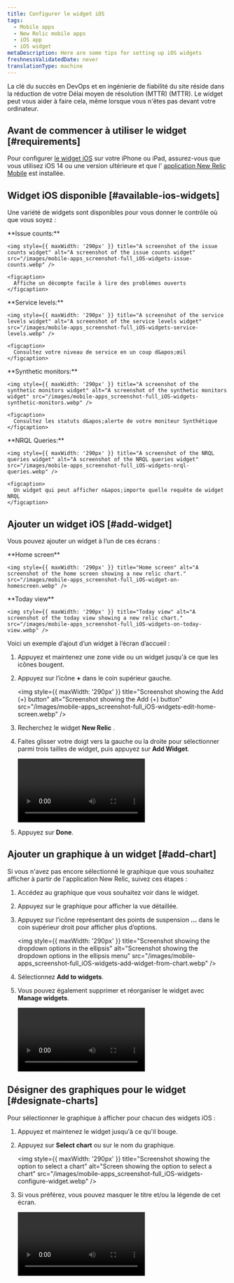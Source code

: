 ```yaml
---
title: Configurer le widget iOS
tags:
  - Mobile apps
  - New Relic mobile apps
  - iOS app
  - iOS widget
metaDescription: Here are some tips for setting up iOS widgets
freshnessValidatedDate: never
translationType: machine
---
```


La clé du succès en DevOps et en ingénierie de fiabilité du site réside dans la réduction de votre Délai moyen de résolution (MTTR) (MTTR). Le widget peut vous aider à faire cela, même lorsque vous n&apos;êtes pas devant votre ordinateur.

## Avant de commencer à utiliser le widget [#requirements]

Pour configurer [le widget iOS](https://support.apple.com/en-us/HT207122) sur votre iPhone ou iPad, assurez-vous que vous utilisez iOS 14 ou une version ultérieure et que l&apos; [application New Relic Mobile](install-newrelic-ios-mobile-app) est installée.

## Widget iOS disponible [#available-ios-widgets]

Une variété de widgets sont disponibles pour vous donner le contrôle où que vous soyez :

<SideBySide>
  <Side>
    <DNT>
      **Issue counts:**
    </DNT>

    <img style={{ maxWidth: '290px' }} title="A screenshot of the issue counts widget" alt="A screenshot of the issue counts widget" src="/images/mobile-apps_screenshot-full_iOS-widgets-issue-counts.webp" />

    <figcaption>
      Affiche un décompte facile à lire des problèmes ouverts
    </figcaption>
  </Side>

  <Side>
    <DNT>
      **Service levels:**
    </DNT>

    <img style={{ maxWidth: '290px' }} title="A screenshot of the service levels widget" alt="A screenshot of the service levels widget" src="/images/mobile-apps_screenshot-full_iOS-widgets-service-levels.webp" />

    <figcaption>
      Consultez votre niveau de service en un coup d&apos;œil
    </figcaption>
  </Side>

  <Side>
    <DNT>
      **Synthetic monitors:**
    </DNT>

    <img style={{ maxWidth: '290px' }} title="A screenshot of the synthetic monitors widget" alt="A screenshot of the synthetic monitors widget" src="/images/mobile-apps_screenshot-full_iOS-widgets-synthetic-monitors.webp" />

    <figcaption>
      Consultez les statuts d&apos;alerte de votre moniteur Synthétique
    </figcaption>
  </Side>

  <Side>
    <DNT>
      **NRQL Queries:**
    </DNT>

    <img style={{ maxWidth: '290px' }} title="A screenshot of the NRQL queries widget" alt="A screenshot of the NRQL queries widget" src="/images/mobile-apps_screenshot-full_iOS-widgets-nrql-queries.webp" />

    <figcaption>
      Un widget qui peut afficher n&apos;importe quelle requête de widget NRQL
    </figcaption>
  </Side>
</SideBySide>

## Ajouter un widget iOS [#add-widget]

Vous pouvez ajouter un widget à l’un de ces écrans :

<SideBySide>
  <Side>
    <DNT>
      **Home screen**
    </DNT>

    <img style={{ maxWidth: '290px' }} title="Home screen" alt="A screenshot of the home screen showing a new relic chart." src="/images/mobile-apps_screenshot-full_iOS-widget-on-homescreen.webp" />
  </Side>

  <Side>
    <DNT>
      **Today view**
    </DNT>

    <img style={{ maxWidth: '290px' }} title="Today view" alt="A screenshot of the today view showing a new relic chart." src="/images/mobile-apps_screenshot-full_iOS-widgets-on-today-view.webp" />
  </Side>
</SideBySide>

Voici un exemple d’ajout d’un widget à l’écran d’accueil :

1. Appuyez et maintenez une zone vide ou un widget jusqu&apos;à ce que les icônes bougent.

2. Appuyez sur l’icône <DNT>**+**</DNT> dans le coin supérieur gauche.

   <img style={{ maxWidth: '290px' }} title="Screenshot showing the Add (+) button" alt="Screenshot showing the Add (+) button" src="/images/mobile-apps_screenshot-full_iOS-widgets-edit-home-screen.webp" />

3. Recherchez le widget <DNT>**New Relic**</DNT> .

4. Faites glisser votre doigt vers la gauche ou la droite pour sélectionner parmi trois tailles de widget, puis appuyez sur <DNT>**Add Widget**</DNT>.

   <Video type="wistia" id="qyk74p7j56" vertical width="290px" />

5. Appuyez sur <DNT>**Done**</DNT>.

## Ajouter un graphique à un widget [#add-chart]

Si vous n&apos;avez pas encore sélectionné le graphique que vous souhaitez afficher à partir de l&apos;application New Relic, suivez ces étapes :

1. Accédez au graphique que vous souhaitez voir dans le widget.

2. Appuyez sur le graphique pour afficher la vue détaillée.

3. Appuyez sur l’icône représentant des points de suspension <DNT>**...**</DNT> dans le coin supérieur droit pour afficher plus d’options.

   <img style={{ maxWidth: '290px' }} title="Screenshot showing the dropdown options in the ellipsis" alt="Screenshot showing the dropdown options in the ellipsis menu" src="/images/mobile-apps_screenshot-full_iOS-widgets-add-widget-from-chart.webp" />

4. Sélectionnez <DNT>**Add to widgets**</DNT>.

5. Vous pouvez également supprimer et réorganiser le widget avec <DNT>**Manage widgets**</DNT>.

   <Video type="wistia" id="7dd2al2g8w" vertical width="290px" />

## Désigner des graphiques pour le widget [#designate-charts]

Pour sélectionner le graphique à afficher pour chacun des widgets iOS :

1. Appuyez et maintenez le widget jusqu&apos;à ce qu&apos;il bouge.

2. Appuyez sur <DNT>**Select chart**</DNT> ou sur le nom du graphique.

   <img style={{ maxWidth: '290px' }} title="Screenshot showing the option to select a chart" alt="Screen showing the option to select a chart" src="/images/mobile-apps_screenshot-full_iOS-widgets-configure-widget.webp" />

3. Si vous préférez, vous pouvez masquer le titre et/ou la légende de cet écran.

   <Video type="wistia" id="jsh48c18dq" vertical width="290px" />